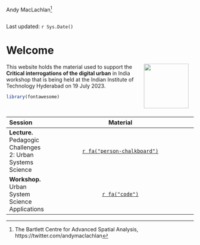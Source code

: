 Andy MacLachlan[^index-1]

[^index-1]: The Bartlett Centre for Advanced Spatial Analysis, https://twitter.com/andymaclachlan

```r
```

Last updated: `r Sys.Date()`

# Welcome {.unnumbered}

This website <a href="https://www.ucl.ac.uk/bartlett/casa/"><img src="general_images/casa_logo.jpg" width="120" align="right" style="margin: 0 1em 0 1em"/></a> holds the material used to support the **Critical interrogations of the digital urban** in India workshop that is being held at the Indian Institute of Technology Hyderabad on 19 July 2023.

```r
library(fontawesome)
```

<br/>

| Session                                                    |                                             Material                                             |
|:-----------|:---------------------------------------------------:|
| **Lecture.** Pedagogic Challenges 2: Urban Systems Science |     [`r fa("person-chalkboard")`](https://andrewmaclachlan.github.io/CASA0023-lecture-1/#1)      |
| **Workshop.** Urban System Science Applications            | [`r fa("code")`](https://andrewmaclachlan.github.io/digital-urban-hyderabad/2_spatial_data.html) |
